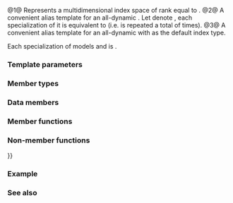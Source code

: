 {{cpp/title|extents|dextents|dims}}
{{cpp/container/mdspan/extents/navbar}}
{{dcl begin}}
{{dcl header|mdspan}}
{{dcl|num=1|since=c++23|1=
template&lt; class IndexType, std::size_t... Extents &gt;
class extents;
}}
{{dcl|num=2|since=c++23|1=
template&lt; class IndexType, std::size_t Rank &gt;
using dextents = /* see below */
}}
{{dcl|num=3|since=c++26|1=
template&lt; std::size_t Rank, class IndexType = std::size_t &gt;
using dims = std::dextents&lt;IndexType, Rank&gt;;
}}
{{dcl end}}

@1@ Represents a multidimensional index space of rank equal to {{c|sizeof...(Extents)}}. 
@2@ A convenient alias template for an all-dynamic {{tt|extents}}. Let {{tt|d}} denote {{c|std::dynamic_extent}}, each specialization of it {{c|dextents&lt;IndexType, Rank&gt;}} is equivalent to {{c|extents&lt;IndexType /*, d, d, ..., d*/&gt;}} (i.e. {{tti|d}} is repeated a total of {{tt|Rank}} times).
@3@ A convenient alias template for an all-dynamic {{tt|extents}} with {{co|std::size_t}} as the default index type.

Each specialization of {{tt|extents}} models {{lconcept|regular}} and is {{named req|TriviallyCopyable}}.

===Template parameters===
{{par begin}}
{{par|IndexType|the type of each non-dynamic {{tt|Extents}}. Shall be a signed or unsigned integer type. Otherwise, the program is ill-formed}}
{{par|Extents|represents extent (size of an integer interval) for each rank index. Each element of it is either equal to {{co|std::dynamic_extent}} (in this case, it represents a ''dynamic extent'' and the extent size will be determined dynamically), or is representable as a value of type {{tt|IndexType}} (then it represents a ''static extent'' and the extent size is just the value of it), or else the program is ill-formed}}
{{par|Rank|denotes the rank of an all-dynamic {{tt|extents}}}}
{{par end}}

===Member types===
{{dsc begin}}
{{dsc hitem|Member type|Definition}}
{{dsc|{{tt|index_type}}|{{tt|IndexType}}}}
{{dsc|{{tt|size_type}}|{{c/core|std::make_unsigned_t&lt;index_type&gt;}}}}
{{dsc|{{tt|rank_type}}|{{lc|std::size_t}}}}
{{dsc end}}

===Data members===
{{dsc begin}}
{{dsc hitem|Member name|Definition}}
{{dsc expos mem obj|private=yes|spec={{c/core|std::array&lt;index_type, rank_dynamic()&gt;}}|dynamic-extents|An array which stores the size of each dynamic extents.}}
{{dsc end}}

===Member functions===
{{dsc begin}}
{{dsc inc|cpp/container/mdspan/extents/dsc constructor}}

{{dsc h2|Observers}}
{{dsc inc|cpp/container/mdspan/extents/dsc rank}}
{{dsc inc|cpp/container/mdspan/extents/dsc rank_dynamic}}
{{dsc inc|cpp/container/mdspan/extents/dsc static_extent}}
{{dsc inc|cpp/container/mdspan/extents/dsc extent}}

{{dsc h2|Helpers}}
{{dsc inc|cpp/container/mdspan/extents/dsc fwd-prod-of-extents}}
{{dsc inc|cpp/container/mdspan/extents/dsc rev-prod-of-extents}}
{{dsc inc|cpp/container/mdspan/extents/dsc index-cast}}
{{dsc inc|cpp/container/mdspan/extents/dsc dynamic-index}}
{{dsc inc|cpp/container/mdspan/extents/dsc dynamic-index-inv}}
{{dsc end}}

===Non-member functions===
{{dsc begin}}
{{dsc inc|cpp/container/mdspan/extents/dsc operator{{==}}}}
{{dsc end}}

==={{rl|deduction guides|Deduction guides}}{{mark c++23}}===

===Example===
{{example}}

===See also===
{{dsc begin}}
{{dsc inc|cpp/types/dsc rank}}
{{dsc inc|cpp/types/dsc extent}}
{{dsc end}}

{{langlinks|de|es|ja|ru|zh}}